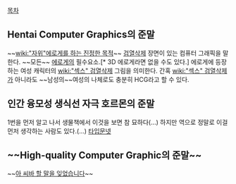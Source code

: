[[목차]]

== Hentai Computer Graphics의 준말 ==
~~[[wiki:"자위"에로게를 하는 진정한 목적]]~~
[[검열삭제]] 장면이 있는 컴퓨터 그래픽을 말한다. ~~모든~~ [[에로게]]의 필수요소.[* 3D 에로게라면 없을 수도 있다.] 에로게에 등장하는 여성 캐릭터의 [[wiki:"섹스" 검열삭제]] 그림을 의미한다. 간혹 [[wiki:"섹스" 검열삭제]]가 아니라도 ~~남성의~~여성의 나체로도 충분히 HCG라고 할 수 있다. 

== 인간 융모성 생식선 자극 호르몬의 준말 ==
1번을 먼저 알고 나서 생물책에서 이것을 보면 참 묘하다(...)
하지만 역으로 정말로 이걸 먼저 생각하는 사람도 있다.(...) [http://typemoon.net/bbs/board.php?bo_table=freeboard&wr_id=748911&sfl=&stx=&sst=wr_hit&sod=asc&sop=and&page=1578 타입문넷]

== ~~High-quality Computer Graphic의 준말~~ ==
~~[[아 씨바 할 말을 잊었습니다]]~~
